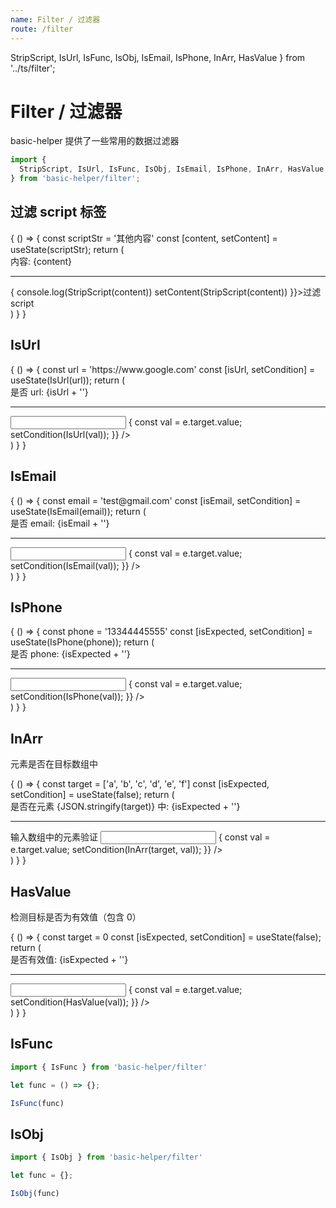 ```yaml
---
name: Filter / 过滤器
route: /filter
---
```


  StripScript, IsUrl, IsFunc, IsObj, IsEmail, IsPhone, InArr, HasValue
} from '../ts/filter';

# Filter / 过滤器

basic-helper 提供了一些常用的数据过滤器

```js
import {
  StripScript, IsUrl, IsFunc, IsObj, IsEmail, IsPhone, InArr, HasValue
} from 'basic-helper/filter';
```

## 过滤 script 标签

<Playground>
  {
    () => {
      const scriptStr = '<span>其他内容</span><script>alert("script 标签")</script>'
      const [content, setContent] = useState(scriptStr);
      return (
        <div>
          <div>内容: {content}</div>
          <hr />
          <span className="btn theme mr10" onClick={e => {
            console.log(StripScript(content))
            setContent(StripScript(content))
          }}>过滤 script</span>
        </div>
      )
    }
  }
</Playground>

## IsUrl

<Playground>
  {
    () => {
      const url = 'https://www.google.com'
      const [isUrl, setCondition] = useState(IsUrl(url));
      return (
        <div>
          <div>是否 url: {isUrl + ''}</div>
          <hr />
          <input
            className="form-control"
            style={{width: 300}}
            defaultValue={url}
            onChange={e => {
              const val = e.target.value;
              setCondition(IsUrl(val));
            }} />
        </div>
      )
    }
  }
</Playground>

## IsEmail

<Playground>
  {
    () => {
      const email = 'test@gmail.com'
      const [isEmail, setCondition] = useState(IsEmail(email));
      return (
        <div>
          <div>是否 email: {isEmail + ''}</div>
          <hr />
          <input
            className="form-control"
            style={{width: 300}}
            defaultValue={email}
            onChange={e => {
              const val = e.target.value;
              setCondition(IsEmail(val));
            }} />
        </div>
      )
    }
  }
</Playground>

## IsPhone

<Playground>
  {
    () => {
      const phone = '13344445555'
      const [isExpected, setCondition] = useState(IsPhone(phone));
      return (
        <div>
          <div>是否 phone: {isExpected + ''}</div>
          <hr />
          <input
            className="form-control"
            style={{width: 300}}
            defaultValue={phone}
            onChange={e => {
              const val = e.target.value;
              setCondition(IsPhone(val));
            }} />
        </div>
      )
    }
  }
</Playground>

## InArr

元素是否在目标数组中

<Playground>
  {
    () => {
      const target = ['a', 'b', 'c', 'd', 'e', 'f']
      const [isExpected, setCondition] = useState(false);
      return (
        <div>
          <div>是否在元素 {JSON.stringify(target)} 中: {isExpected + ''}</div>
          <hr />
          输入数组中的元素验证 <input
            className="form-control"
            style={{width: 300}}
            onChange={e => {
              const val = e.target.value;
              setCondition(InArr(target, val));
            }} />
        </div>
      )
    }
  }
</Playground>

## HasValue

检测目标是否为有效值（包含 0）

<Playground>
  {
    () => {
      const target = 0
      const [isExpected, setCondition] = useState(false);
      return (
        <div>
          <div>是否有效值: {isExpected + ''}</div>
          <hr />
          <input
            className="form-control"
            style={{width: 300}}
            onChange={e => {
              const val = e.target.value;
              setCondition(HasValue(val));
            }} />
        </div>
      )
    }
  }
</Playground>

## IsFunc

```js
import { IsFunc } from 'basic-helper/filter'

let func = () => {};

IsFunc(func)
```

## IsObj

```js
import { IsObj } from 'basic-helper/filter'

let func = {};

IsObj(func)
```
